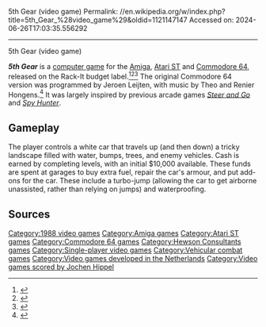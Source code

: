 5th Gear (video game)
Permalink: //en.wikipedia.org/w/index.php?title=5th_Gear_%28video_game%29&oldid=1121147147
Accessed on: 2024-06-26T17:03:35.556292



------
5th Gear (video game)
{{Infobox video game
|title        = 5th Gear
|collapsible  =
|state        =
|image        = 5th Gear cover art (Commodore 64).jpg
|caption      = [[Commodore 64]] cover art
|designer     = Jeroen Leijten
|developer    = [[Fantastic Four (developer)|Fantastic Four]]
|composer     = [[Jochen Hippel]]
|publisher    = [[Hewson Consultants]]
|series       =
|engine       =
|released     = '''Amiga'''<br>{{Video game release|NA|1990}}'''Atari ST'''<br>{{Video game release|NA|1989}}'''Commodore 64'''<br>{{Video game release|NA|1988|EU|1990}}
|genre        = [[Driving game]]
|modes        = [[Single-player]]
|platforms    = [[Amiga]], [[Atari ST]], [[Commodore 64]]
}}

'''''5th Gear''''' is a [[computer game]] for the [[Amiga]], [[Atari ST]] and [[Commodore 64]], released on the Rack-It budget label.<ref>{{cite news|last1=Michael Suck|title=Dien sie wissen nicht, was sie tun|work=[[Aktueller Software Markt|ASM]]|issue=11|date=March 1990}}</ref><ref>{{cite news|last1=Laurence Scotford|title=Screentest: 5th Gear|work=[[ACE (games magazine)|ACE]]|issue=31|date=April 1990}}</ref><ref>{{cite news|title=Fifth Gear (review)|work=[[The Games Machine]]|issue=28|date=March 1990}}</ref> The original Commodore 64 version was programmed by Jeroen Leijten, with music by Theo and Renier Hongens.<ref>{{cite news|title=Cheapo Round-up: 5th Gear|work=[[Commodore User]]|issue=61|date=October 1988}}</ref>  It was largely inspired by previous arcade games ''[[Steer and Go]]'' and ''[[Spy Hunter]]''.

==Gameplay==
The player controls a white car that travels up (and then down) a tricky landscape filled with water, bumps, trees, and enemy vehicles. Cash is earned by completing levels, with an initial $10,000 available. These funds are spent at garages to buy extra fuel, repair the car's armour, and put add-ons for the car. These include a turbo-jump (allowing the car to get airborne unassisted, rather than relying on jumps) and waterproofing.

==Sources==
{{Reflist}}

[[Category:1988 video games]]
[[Category:Amiga games]]
[[Category:Atari ST games]]
[[Category:Commodore 64 games]]
[[Category:Hewson Consultants games]]
[[Category:Single-player video games]]
[[Category:Vehicular combat games]]
[[Category:Video games developed in the Netherlands]]
[[Category:Video games scored by Jochen Hippel]]


{{vehicle-simulation-game-stub}}